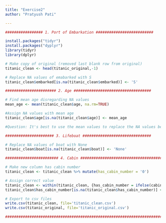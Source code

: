 ```yaml
---
title: "Exercise2"
author: "Pratyush Pati"

---
```


```r
################# 1. Port of Embarkation ##########################

install.packages("tidyr")
install.packages("dyplyr")
library(tidyr)
library(dplyr)

# Make copy of original (removed last blank row from original)
titanic_clean <- head(titanic_original,-1)

# Replace NA values of emabarked with S
titanic_clean$embarked[is.na(titanic_clean$embarked)] <- 'S'

####################### 2. Age ###################################

# Find mean age disregarding NA values
mean_age <- mean(titanic_clean$age, na.rm=TRUE)

#Assign NA values with mean age
titanic_clean$age[is.na(titanic_clean$age)] <- mean_age

#Question: It's best to use the mean values to replace the NA values because it provides the best way to preserve the statistical structure of the ages. Adding in a minimum, maximum, or other outliers would cause fluctuation in the mean and/or median ages, which would tamper the dataset.

###################### 3. Lifeboat ###############################

# Replace NA values of boat with None
titanic_clean$boat[is.na(titanic_clean$boat)] <- 'None'

######################## 4. Cabin #############################################

# Make new column has cabin number
titanic_clean <- titanic_clean %>% mutate(has_cabin_number = '0')

# Assign correct value
titanic_clean <- within(titanic_clean, {has_cabin_number = ifelse(cabin != '', 1, 0)})
titanic_clean$has_cabin_number[is.na(titanic_clean$has_cabin_number)] <- 0

# Export to csv files
write.csv(titanic_clean, file='titanic_clean.csv')
write.csv(titanic_original, file='titanic_original.csv')

########################################################################################

```


